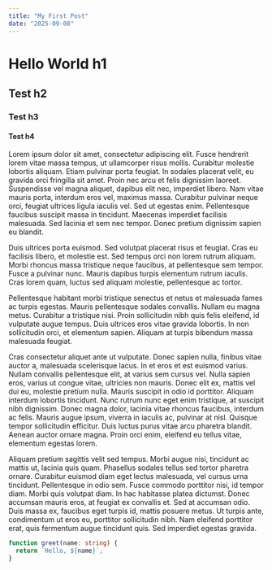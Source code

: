 ```yaml
---
title: "My First Post"
date: "2025-09-08"
---
```


# Hello World h1
## Test h2
### Test h3
#### Test h4



Lorem ipsum dolor sit amet, consectetur adipiscing elit. Fusce hendrerit lorem vitae massa tempus, ut ullamcorper risus mollis. Curabitur molestie lobortis aliquam. Etiam pulvinar porta feugiat. In sodales placerat velit, eu gravida orci fringilla sit amet. Proin nec arcu et felis dignissim laoreet. Suspendisse vel magna aliquet, dapibus elit nec, imperdiet libero. Nam vitae mauris porta, interdum eros vel, maximus massa. Curabitur pulvinar neque orci, feugiat ultrices ligula iaculis vel. Sed ut egestas enim. Pellentesque faucibus suscipit massa in tincidunt. Maecenas imperdiet facilisis malesuada. Sed lacinia et sem nec tempor. Donec pretium dignissim sapien eu blandit.

Duis ultrices porta euismod. Sed volutpat placerat risus et feugiat. Cras eu facilisis libero, et molestie est. Sed tempus orci non lorem rutrum aliquam. Morbi rhoncus massa tristique neque faucibus, at pellentesque sem tempor. Fusce a pulvinar nunc. Mauris dapibus turpis elementum rutrum iaculis. Cras lorem quam, luctus sed aliquam molestie, pellentesque ac tortor.

Pellentesque habitant morbi tristique senectus et netus et malesuada fames ac turpis egestas. Mauris pellentesque sodales convallis. Nullam eu magna metus. Curabitur a tristique nisi. Proin sollicitudin nibh quis felis eleifend, id vulputate augue tempus. Duis ultrices eros vitae gravida lobortis. In non sollicitudin orci, et elementum sapien. Aliquam at turpis bibendum massa malesuada feugiat.

Cras consectetur aliquet ante ut vulputate. Donec sapien nulla, finibus vitae auctor a, malesuada scelerisque lacus. In et eros et est euismod varius. Nullam convallis pellentesque elit, at varius sem cursus vel. Nulla sapien eros, varius ut congue vitae, ultricies non mauris. Donec elit ex, mattis vel dui eu, molestie pretium nulla. Mauris suscipit in odio id porttitor. Aliquam interdum lobortis tincidunt. Nunc rutrum nunc eget enim tristique, at suscipit nibh dignissim. Donec magna dolor, lacinia vitae rhoncus faucibus, interdum ac felis. Mauris augue ipsum, viverra in iaculis ac, pulvinar at nisl. Quisque tempor sollicitudin efficitur. Duis luctus purus vitae arcu pharetra blandit. Aenean auctor ornare magna. Proin orci enim, eleifend eu tellus vitae, elementum egestas lorem.

Aliquam pretium sagittis velit sed tempus. Morbi augue nisi, tincidunt ac mattis ut, lacinia quis quam. Phasellus sodales tellus sed tortor pharetra ornare. Curabitur euismod diam eget lectus malesuada, vel cursus urna tincidunt. Pellentesque in odio sem. Fusce commodo porttitor nisi, id tempor diam. Morbi quis volutpat diam. In hac habitasse platea dictumst. Donec accumsan mauris eros, at feugiat ex convallis et. Sed at accumsan odio. Duis massa ex, faucibus eget turpis id, mattis posuere metus. Ut turpis ante, condimentum ut eros eu, porttitor sollicitudin nibh. Nam eleifend porttitor erat, quis fermentum augue tincidunt quis. Sed imperdiet egestas gravida.

```ts
function greet(name: string) {
  return `Hello, ${name}`;
}

